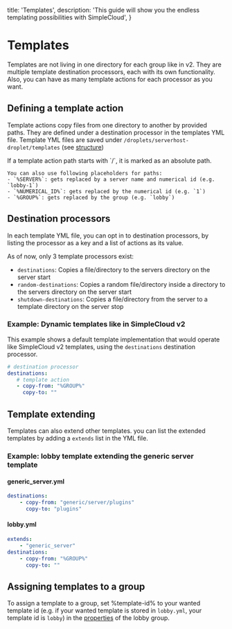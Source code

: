 
  title: 'Templates',
  description:
    'This guide will show you the endless templating possibilities with SimpleCloud',
}

# Templates

Templates are not living in one directory for each group like in v2. They are multiple template destination processors, each with its
own functionality. Also, you can have as many template actions for each processor as you want.

## Defining a template action

Template actions copy files from one directory to another by provided paths. They are defined under a destination processor in the templates YML file.
Template YML files are saved under `/droplets/serverhost-droplet/templates` (see [structure](/structure))

<Note>
    If a template action path starts with `/`, it is marked as an absolute path.

    You can also use following placeholders for paths:
    - `%SERVER%`: gets replaced by a server name and numerical id (e.g. `lobby-1`)
    - `%NUMERICAL_ID%`: gets replaced by the numerical id (e.g. `1`)
    - `%GROUP%`: gets replaced by the group (e.g. `lobby`)
</Note>

## Destination processors

In each template YML file, you can opt in to destination processors, by listing the processor as a key and a list of actions as its value.

As of now, only 3 template processors exist:
- `destinations`: Copies a file/directory to the servers directory on the server start
- `random-destinations`: Copies a random file/directory inside a directory to the servers directory on the server start
- `shutdown-destinations`: Copies a file/directory from the server to a template directory on the server stop

### Example: Dynamic templates like in SimpleCloud v2
This example shows a default template implementation that would operate like SimpleCloud v2 templates,
using the `destinations` destination processor.
<CodeGroup>
```yml
# destination processor
destinations:
   # template action
   - copy-from: "%GROUP%"
     copy-to: ""
```
</CodeGroup>

## Template extending
Templates can also extend other templates. you can list the extended templates by adding a `extends` list in the YML file.

### Example: lobby template extending the generic server template

#### generic_server.yml
```yml
destinations:
    - copy-from: "generic/server/plugins"
      copy-to: "plugins"
```

#### lobby.yml
```yml
extends:
    - "generic_server"
destinations:
    - copy-from: "%GROUP%"
      copy-to: ""
```

## Assigning templates to a group

To assign a template to a group, set %template-id% to your wanted template id (e.g. if your wanted template is stored in `lobby.yml`, your template id is `lobby`) in the [properties](/server-group/properties) of the lobby group.